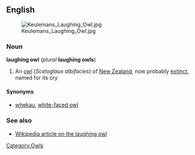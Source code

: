 ==English==
[[Image:Keulemans Laughing Owl.jpg|thumb]]
===Noun===
'''laughing owl''' (''plural'' '''laughing owls''')

#An [[owl]] (''Sceloglaux albifacies'') of [[New Zealand]], now probably [[extinct]], named for its cry

====Synonyms====
*[[whekau]], [[white-faced owl]]

===See also===
*[[w:laughing owl|Wikipedia article on the laughing owl]]

[[Category:Owls]]